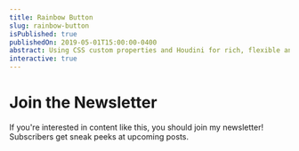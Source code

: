 ```yaml
---
title: Rainbow Button
slug: rainbow-button
isPublished: true
publishedOn: 2019-05-01T15:00:00-0400
abstract: Using CSS custom properties and Houdini for rich, flexible animations
interactive: true
---
```



# Join the Newsletter

If you're interested in content like this, you should join my newsletter! Subscribers get sneak peeks at upcoming posts.

<NewsletterSignup id="fold-conclusion" />
